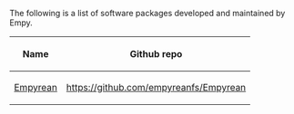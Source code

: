 The following is a list of software packages developed and maintained by Empy.

{|
! Name
! Github repo
|-
 | [[empyrean/Home|Empyrean]]           || [[https://github.com/empyreanfs/Empyrean]]      ||-
 | [[gabriel/Home|Gabriel]]             || [[https://github.com/empyreanfs/gabriel]]       ||-
 | [[leviathan/Home|Leviathan]]         || [[https://github.com/empyreanfs/Leviathan]]     ||-
 | [[libscreenshot/Home|libscreenshot]] || [[https://github.com/empyreanfs/libscreenshot]] ||-
 | [[ouroboros/Home|Ouroboros]]         || [[https://github.com/empyreanfs/Ouroboros]]     ||-
 | [[valhalla/Home|Valhalla]]           || [[https://github.com/empyreanfs/valhalla]]      ||-
 | [[yggdrasil/Home|Yggdrasil]]         || [[https://github.com/empyreanfs/Yggdrasil]]
|}
